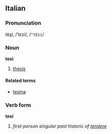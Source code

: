 ==Italian==
===Pronunciation===
tè<u>s</u>i, /ˈtɛzi/, /<tt>"tEzi</tt>/
===Noun===
'''tesi'''

# [[thesis]]

====Related terms====
*[[tesina]]

===Verb form===
'''tesi'''

# ''first-person singular past historic of [[tendere]]''